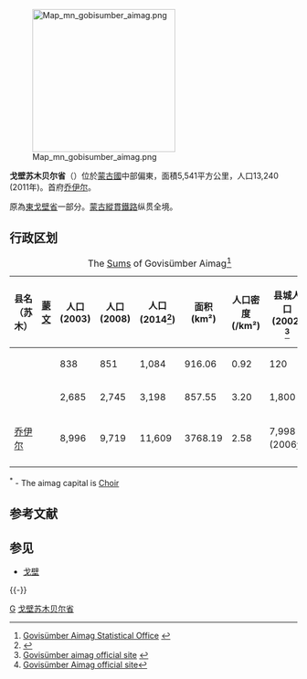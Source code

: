 {{Infobox settlement
| name = 戈壁苏木贝尔省<br />Govisümber Province
| native_name = Говьсүмбэр аймаг<br />{{MongolUnicode|ᠭᠣᠪᠢ}}{{MongolUnicode|ᠰᠦᠮᠪᠦᠷ}}{{MongolUnicode|ᠠᠶᠢᠮᠠᠭ}}
| native_name_lang = mn
| settlement_type = [[省_(蒙古國)|省]]
| image_skyline = Choir Mongolia.jpg
| image_alt =
| image_caption = Railroad station at Choir
| image_flag = Mn flag govisümber aimag.svg
| flag_alt =
| image_seal = 
| seal_alt =
| image_shield = Mn coa govisümber aimag.svg
| shield_alt =
| nickname =
| motto =
| image_map = Govisümber in Mongolia.svg
| map_alt =
| map_caption = 
| pushpin_map =
| pushpin_label_position =
| pushpin_map_alt =
| pushpin_map_caption =
| latd = 46 |latm = 30 |lats =  |latNS = N
| longd = 108 |longm = 30 |longs =  |longEW = E
| coor_pinpoint =
| coordinates_type = 
| coordinates_display = inline,title
| coordinates_footnotes =
| subdivision_type = 國家
| subdivision_name = 蒙古國
| established_title = 成立
| established_date = {{Start date|1994}}
| founder =
| seat_type =省城
| seat =[[乔伊尔|乔伊尔]]
| government_footnotes =
| leader_party =
| leader_title = 
| leader_name = 
| unit_pref = Metric<!-- or US or UK -->
| area_footnotes =
| area_total_km2 = 5541.80
| area_land_km2 =
| area_water_km2 =
| area_water_percent =
| area_note =
| elevation_footnotes =
| elevation_m =
| population_footnotes =
| population_total = 13240
| population_as_of = 2011
| population_density_km2 = auto
| population_demonym = 
| population_note = 
| timezone1 = UTC+8
| utc_offset1 =
| timezone1_DST =
| utc_offset1_DST =
| postal_code_type =
| postal_code =
| area_code_type =
| area_code = +976 (0)154
| iso_code = MN-064
| website = {{URL |govisumber.gov.mn/}}
}}
[[File:Map_mn_gobisumber_aimag.png|250px]]

'''戈壁苏木贝尔省'''（{{lang-mn|Говьсүмбэр аймаг|Govisümber aimag}}）位於[[蒙古國|蒙古國]]中部偏東，面積5,541平方公里，人口13,240 (2011年)。首府[[乔伊尔|乔伊尔]]。

原為[[東戈壁省|東戈壁省]]一部分。[[蒙古縱貫鐵路|蒙古縱貫鐵路]]纵贯全境。
==行政区划==
{| class="wikitable"
|+ The [[Sums_of_Mongolia|Sums]] of Govisümber Aimag<ref>[http://www.statis.mn/portal/content_files/comppmedia/cxls0x239.xls Govisümber Aimag Statistical Office] {{webarchive|url=https://web.archive.org/web/20110722220419/http://www.statis.mn/portal/content_files/comppmedia/cxls0x239.xls |date=2011-07-22 }}</ref>
|-
! 县名（苏木）
! [[蒙文|蒙文]]
! 人口(2003)
! 人口(2008)
! 人口(2014<ref>{{Cite web |url=http://govisumber.nso.mn/page/680 |title=Govisümber Aimag Statistical Office |access-date=2021-06-13 |archive-date=2015-12-05 |archive-url=https://web.archive.org/web/20151205093758/http://govisumber.nso.mn/page/680 |dead-url=no }}</ref>)
! 面积(km²)
! 人口密度(/km²)
! 县城人口 (2002) <ref>[http://gate1.pmis.gov.mn/govisumber/index.php?m63 Govisümber aimag official site] {{webarchive|url=https://web.archive.org/web/20070924203447/http://gate1.pmis.gov.mn/govisumber/index.php?m63 |date=2007-09-24 }}</ref>
|-
| {{tsl|en|Bayantal|巴彦塔拉}} ||{{lang|mn|Баянтал}}||838||851||1,084||916.06||0.92||120
|-
| {{tsl|en|Shiveegovi}} ||{{lang|mn|Шивээговь}}||2,685||2,745||3,198||857.55 ||3.20||1,800
|-
| [[乔伊尔|乔伊尔]]||{{lang|mn|Сүмбэр}}||8,996||9,719||11,609||3768.19||2.58||7,998 * (2006<ref>[http://pmis.gov.mn/govi-sumber/www/content.php?id=25 Govisümber Aimag official site]{{dead link|date=March 2017 |bot=InternetArchiveBot |fix-attempted=yes }}</ref>)
|-
|}
<sup>*</sup> - The aimag capital is [[Choir,_Mongolia|Choir]]

== 参考文献 ==
{{Reflist}}

== 参见 ==
* [[戈壁|戈壁]]

{{-}}
{{Mongolia}}

[[Category:蒙古国省份|G]]
[[Category:戈壁苏木贝尔省|]]